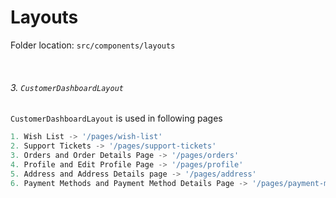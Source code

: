 <h1 className="text-primary">Layouts</h1>

Folder location: `src/components/layouts`

<br />

###### 3. `CustomerDashboardLayout`

`CustomerDashboardLayout` is used in following pages

```ts
1. Wish List -> '/pages/wish-list'
2. Support Tickets -> '/pages/support-tickets'
3. Orders and Order Details Page -> '/pages/orders'
4. Profile and Edit Profile Page -> '/pages/profile'
5. Address and Address Details page -> '/pages/address'
6. Payment Methods and Payment Method Details Page -> '/pages/payment-methods'
```
